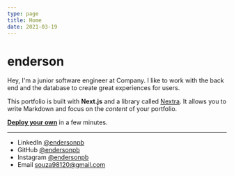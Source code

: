 ```yaml
---
type: page
title: Home
date: 2021-03-19
---
```


# enderson

Hey, I'm a junior software engineer at Company. I like to work with the back end and the database to create great experiences for users.

This portfolio is built with **Next.js** and a library called [Nextra](https://nextra.vercel.app/). It allows you to write Markdown and focus on the _content_ of your portfolio.

[**Deploy your own**](https://vercel.com/new/git/external?repository-url=https://github.com/vercel-solutions/nextjs-portfolio-starter&project-name=portfolio&repository-name=portfolio) in a few minutes.

---

- LinkedIn [@endersonpb](https://www.linkedin.com/in/enderson-pereira-barcelos-15949518b/)
- GitHub [@endersonpb](https://github.com/EndersonpereiraBarcelos)
- Instagram [@endersonpb](https://instagram.com/enderson)
- Email souza98120@gmail.com
